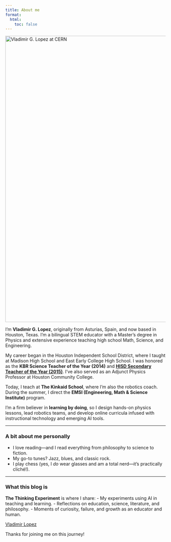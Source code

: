 ```yaml
---
title: About me
format:
  html:
    toc: false
---
```


<picture>
  <img src="IMG_3088-1200w.jpg" alt="Vladimir G. Lopez at CERN" width="1200" height="900" loading="lazy" class="about-photo">
</picture>

I'm **Vladimir G. Lopez**, originally from Asturias, Spain, and now based in Houston, Texas. I'm a bilingual STEM educator with a Master's degree in Physics and extensive experience teaching high school Math, Science, and Engineering.

My career began in the Houston Independent School District, where I taught at Madison High School and East Early College High School. I was honored as the **KBR Science Teacher of the Year (2014)** and **[HISD Secondary Teacher of the Year (2015)](https://www.chron.com/neighborhood/bellaire/news/article/HISD-Secondary-Teacher-of-Year-Lopez-says-9708710.php)**. I've also served as an Adjunct Physics Professor at Houston Community College.

Today, I teach at **The Kinkaid School**, where I'm also the robotics coach. During the summer, I direct the **EMSI (Engineering, Math & Science Institute)** program.

I'm a firm believer in **learning by doing**, so I design hands-on physics lessons, lead robotics teams, and develop online curricula infused with instructional technology and emerging AI tools.

---

### A bit about me personally

- I love reading—and I read everything from philosophy to science to fiction.
- My go-to tunes? Jazz, blues, and classic rock.
- I play chess (yes, I *do* wear glasses and am a total nerd—it's practically cliché!).

---

### What this blog is

**The Thinking Experiment** is where I share:
- My experiments using AI in teaching and learning.
- Reflections on education, science, literature, and philosophy.
- Moments of curiosity, failure, and growth as an educator and human.

<div class="badge-base LI-profile-badge" data-locale="en_US" data-size="medium" data-theme="dark" data-type="VERTICAL" data-vanity="vladimir-lopez-837885342" data-version="v1"><a class="badge-base__link LI-simple-link" href="https://www.linkedin.com/in/vladimir-lopez-837885342?trk=profile-badge">Vladimir Lopez</a></div>
<script src="https://platform.linkedin.com/badges/js/profile.js" async defer type="text/javascript"></script>

Thanks for joining me on this journey!
